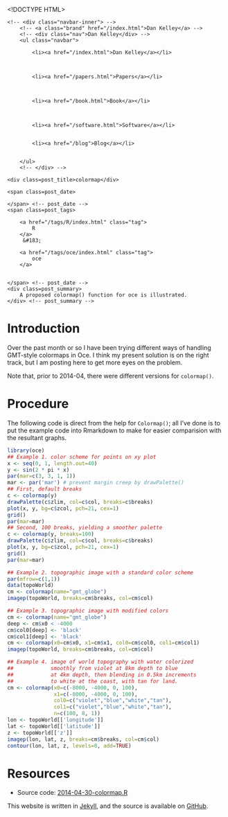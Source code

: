 <!DOCTYPE HTML>
<html>
<head>
<link rel='stylesheet' type='text/css' href='https://dankelley.github.io/css/syntax.css' />
<link rel='stylesheet' type='text/css' href='https://dankelley.github.io/css/style.css' />
<meta charset="UTF-8">
<title>colormap</title>
</head>

<body>
<div class="navbar">
    <!-- <div class="navbar-inner"> -->
        <!-- <a class="brand" href="/index.html">Dan Kelley</a> -->
        <!-- <div class="nav">Dan Kelley</div> -->
        <ul class="navbar">
            
            <li><a href="/index.html">Dan Kelley</a></li>
            

            
            <li><a href="/papers.html">Papers</a></li>
            

            
            <li><a href="/book.html">Book</a></li>
            

            
            <li><a href="/software.html">Software</a></li>
            
            
            <li><a href="/blog">Blog</a></li>
            

        </ul>
        <!-- </div> -->
</div>

<div id="content">
    




<!-- <div class="span8"> -->

<div class=topnav>

<!-- | <a href='/blog'>Home</a> | -->

</div> <!-- topnav -->


<div class="page-header">

    <div class=post_title>colormap</div>
<!-- </div> --> <!-- span8 -->

<!-- <div class="span4"> -->

<div class=slug>
    <span class=post_date>
        
    </span> <!-- post_date -->
    <span class=post_tags>
        
        <a href="/tags/R/index.html" class="tag">
            R
        </a>
         &#183; 
        
        <a href="/tags/oce/index.html" class="tag">
            oce
        </a>
        
        
    </span> <!-- post_date -->
    <div class=post_summary>
        A proposed colormap() function for oce is illustrated.
    </div> <!-- post_summary -->
</div> <!-- slug -->

<!-- </div> -->
<!-- span4 -->
</div> <!-- page-header -->



# Introduction

Over the past month or so I have been trying different ways of handling GMT-style colormaps in Oce.  I think my present solution is on the right track, but I am posting here to get more eyes on the problem.

Note that, prior to 2014-04, there were different versions for ``colormap()``.


# Procedure

The following code is direct from the help for ``Colormap()``; all I've done is to put the example code into Rmarkdown to make for easier comparision with the resultant graphs.

```r
library(oce)
## Example 1. color scheme for points on xy plot
x <- seq(0, 1, length.out=40)
y <- sin(2 * pi * x)
par(mar=c(3, 3, 1, 1))
mar <- par('mar') # prevent margin creep by drawPalette()
## First, default breaks
c <- colormap(y)
drawPalette(c$zlim, col=c$col, breaks=c$breaks)
plot(x, y, bg=c$zcol, pch=21, cex=1)
grid()
par(mar=mar)
## Second, 100 breaks, yielding a smoother palette
c <- colormap(y, breaks=100)
drawPalette(c$zlim, col=c$col, breaks=c$breaks)
plot(x, y, bg=c$zcol, pch=21, cex=1)
grid()
par(mar=mar)

## Example 2. topographic image with a standard color scheme
par(mfrow=c(1,1))
data(topoWorld)
cm <- colormap(name="gmt_globe")
imagep(topoWorld, breaks=cm$breaks, col=cm$col)

## Example 3. topographic image with modified colors
cm <- colormap(name="gmt_globe")
deep <- cm$x0 < -4000
cm$col0[deep] <- 'black'
cm$col1[deep] <- 'black'
cm <- colormap(x0=cm$x0, x1=cm$x1, col0=cm$col0, col1=cm$col1)
imagep(topoWorld, breaks=cm$breaks, col=cm$col)

## Example 4. image of world topography with water colorized 
##            smoothly from violet at 8km depth to blue
##            at 4km depth, then blending in 0.5km increments
##            to white at the coast, with tan for land.
cm <- colormap(x0=c(-8000, -4000, 0, 100),
               x1=c(-8000, -4000, 0, 100),
               col0=c("violet","blue","white","tan"),
               col1=c("violet","blue","white","tan"),
               n=c(100, 8, 1))
lon <- topoWorld[['longitude']]
lat <- topoWorld[['latitude']]
z <- topoWorld[['z']]
imagep(lon, lat, z, breaks=cm$breaks, col=cm$col)
contour(lon, lat, z, levels=0, add=TRUE)
```

# Resources

* Source code: [2014-04-30-colormap.R](/assets/2014-04-30-colormap.R)




</div>

<p class="footnote">This website is written in <a
href="http://jekyllrb.com">Jekyll</a>, and the source is available on <a
href="https://github.com/dankelley/dankelley.github.io">GitHub</a>.</p>

</body>
</html>

